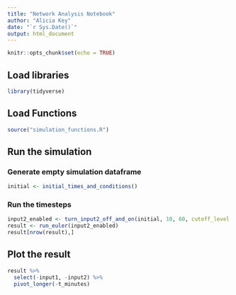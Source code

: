 ```yaml
---
title: "Network Analysis Notebook"
author: "Alicia Key"
date: "`r Sys.Date()`"
output: html_document
---
```


```r
knitr::opts_chunk$set(echo = TRUE)
```

## Load libraries

```r
library(tidyverse)
```

## Load Functions

```r
source("simulation_functions.R")
```

## Run the simulation

### Generate empty simulation dataframe

```r
initial <- initial_times_and_conditions()
```

### Run the timesteps

```r
input2_enabled <- turn_input2_off_and_on(initial, 10, 60, cutoff_level = 0.0)
result <- run_euler(input2_enabled)
result[nrow(result),]
```

## Plot the result

```r
result %>%
  select(-input1, -input2) %>%
  pivot_longer(-t_minutes)
```

